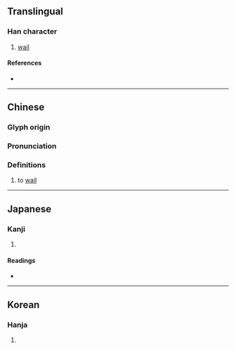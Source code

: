 {{character info}}
{{character info|0xfa79}}
==Translingual==

===Han character===
{{Han char|rn=30|rad=口|as=08|sn=11|four=67020|canj=RPOU|ids=⿰口匋}}

# [[wail]]

====References====
* {{Han ref|kx=0196.020|dkj=03823|dj=0417.030|hdz=10644.070|uh=5555|ud=21845|bh=B0DE|bd=45278}}

----

==Chinese==
{{zh-forms}}

===Glyph origin===
{{Han etym}}

===Pronunciation===
{{zh-pron
|m=táo
|c=tou4
|mc=y
|oc=y
|cat=
}}

===Definitions===
{{zh-hanzi}}

# to [[wail]]

----

==Japanese==

===Kanji===
{{ja-kanji|grade=|rs=口08}}

# {{rfdef|ja|sort=口08}}

====Readings====
* {{ja-readings|on=[[とう]] (tō), [[どう]] (dō)|kun=[[おしゃべり]] (oshaberi)}}

----

==Korean==

===Hanja===
{{ko-hanja|hangeul=도|rv=do|mr=to}}

# {{rfdef|ko|sort=口08}}